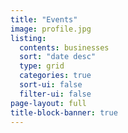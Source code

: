 ```yaml
---
title: "Events"
image: profile.jpg
listing:
  contents: businesses
  sort: "date desc"
  type: grid
  categories: true
  sort-ui: false
  filter-ui: false
page-layout: full
title-block-banner: true
---
```

